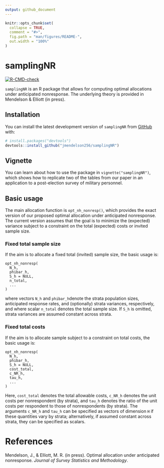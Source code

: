 ```yaml
---
output: github_document
---
```


<!-- README.md is generated from README.Rmd. Please edit that file -->

```r
knitr::opts_chunk$set(
  collapse = TRUE,
  comment = "#>",
  fig.path = "man/figures/README-",
  out.width = "100%"
)
```

# samplingNR

<!-- badges: start -->
  [![R-CMD-check](https://github.com/jmendelson256/samplingNR/actions/workflows/R-CMD-check.yaml/badge.svg)](https://github.com/jmendelson256/samplingNR/actions/workflows/R-CMD-check.yaml)
<!-- badges: end -->
  
`samplingNR` is an R package that allows for computing optimal allocations under anticipated nonresponse. The underlying theory is provided in Mendelson & Elliott (in press).

## Installation

You can install the latest development version of `samplingNR` from [GitHub](https://github.com/) with:

```r
# install.packages("devtools")
devtools::install_github("jmendelson256/samplingNR")
```

## Vignette

You can learn about how to use the package in `vignette("samplingNR")`, which shows how to replicate two of the tables from our paper in an application to a post-election survey of military personnel.

## Basic usage

The main allocation function is `opt_nh_nonresp()`, which provides the exact version of our proposed optimal allocation under anticipated nonresponse. The current version assumes that the goal is to minimize the (expected) variance subject to a constraint on the total (expected) costs or invited sample size.

### Fixed total sample size

If the aim is to allocate a fixed total (invited) sample size, the basic usage is:

```
opt_nh_nonresp(
  N_h,
  phibar_h,
  S_h = NULL,
  n_total,
  ...
)
```

where vectors `N_h` and `phibar_h`denote the strata population sizes, anticipated response rates, and (optionally) strata variances, respectively, and where scalar `n_total` denotes the total sample size. If `S_h` is omitted, strata variances are assumed constant across strata.

### Fixed total costs

If the aim is to allocate sample subject to a constraint on total costs, the basic usage is:

```
opt_nh_nonresp(
  N_h,
  phibar_h,
  S_h = NULL,
  cost_total,
  c_NR_h,
  tau_h,
  ...
)
```

Here, `cost_total` denotes the total allowable costs, `c_NR_h` denotes the unit costs per nonrespondent (by strata), and `tau_h` denotes the ratio of the unit costs per respondent to those of nonrespondents (by strata). The arguments `c_NR_h` and `tau_h` can be specified as vectors of dimension `H` if these quantities vary by strata; alternatively, if assumed constant across strata, they can be specified as scalars.

# References

Mendelson, J., & Elliott, M. R. (in press). Optimal allocation under anticipated nonresponse. *Journal of Survey Statistics and Methodology*.

